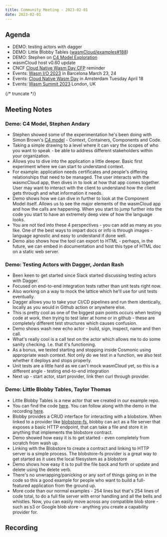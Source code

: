 ```yaml
---
title: Community Meeting - 2023-02-01
date: 2023-02-01
---
```


## Agenda

- DEMO: testing actors with dagger
- DEMO: Little Blobby Tables ([wasmCloud/examples#188](https://github.com/wasmCloud/examples/pull/188/files#diff-cd86cfb622994ec72c01886bce8bc92377a9640d97c4171f7b1bab74605b23af))
- DEMO: Stephen on [C4 Model Exploration](https://wasmcloud.slack.com/archives/CS38R7N9Y/p1675020511092889)
- wasmCloud host v0.60 update
- CNCF [Cloud Native Wasm Day CFP](https://events.linuxfoundation.org/kubecon-cloudnativecon-europe/cncf-hosted-co-located-events/cfp-colocated-events/) reminder
- Events: [Wasm I/O 2023](https://wasmio.tech/) in Barcelona March 23, 24
- Events: [Cloud Native Wasm Day](https://events.linuxfoundation.org/kubecon-cloudnativecon-europe/) in Amsterdam Tuesday April 18
- Events: [Wasm Summit 2023](https://webassembly-summit.org/) London, UK

{/* truncate */}

## Meeting Notes

### Demo: C4 Model, Stephen Andary

- Stephen showed some of the experimentation he's been doing with Simon Brown's [C4 model](https://c4model.com/) - Context, Containers, Components and Code.
- Taking a simple drawing to a level where it can vary the scopes of who you want to speak - be able to address different stakeholders within your organization.
- Allows you to dive into the application a little deeper. Basic first experiment where we can start to understand context.
- For example: application needs certificates and people's differing relationships that need to be managed. The user interacts with the wasmcCloud app, then dives in to look at how that app comes together. User may want to interact with the client to understand how the client gets through and what information it needs.
- Demo shows how we can dive in further to look at the Component Model itself. Allows us to see the major elements of the wasmCloud app and how the calls are happening. When you start to jump further into the code you start to have an extremely deep view of how the language looks.
- You are not tied into these 4 perspectives - you can add as many as you like. One of the best ways to impart docs or info is through images - language agnostic and easy to understand if done well.
- Demo also shows how the tool can export to HTML - perhaps, in the future, we can embed in documentation and host this type of HTML doc on a static web server.

### Demo: Testing Actors with Dagger, Jordan Rash

- Been keen to get started since Slack started discussing testing actors with Dagger.
- Focused on end-to-end integration tests rather than unit tests right now.
- Also working on a way to mock the lattice which he'll use for unit tests eventually.
- Dagger allows you to take your CI/CD pipelines and run them identically, locally as you would in Github action or anywhere else.
- This is pretty cool as one of the biggest pain points occurs when testing code at work, then trying to test later at home or in github - these are completely different test structures which causes confusion.
- Demo shows wash new echo actor - build, sign, inspect, name and then call.
- What's really cool is a call test on the actor which allows me to do some sanity checking. I.e. that it's functioning.
- As a bonus, we tested starting and stopping inside Cosmonic using appropriate wash context. Not only do we test in a function, we also test whether it deploys and stops properly.
- Unit tests are a little hard as we can't mock wasmCloud yet, so this is a different angle - testing end-to-end integration
- Next up - start actor, start provider, link then curl through provider.

### Demo: Little Blobby Tables, Taylor Thomas

- Little Blobby Tables is a new actor that we created in our example repo.
- You can find the code [here](https://github.com/wasmCloud/examples/tree/main/actor/blobby). You can follow along with the demo in the recording [here](https://www.youtube.com/live/XfL9uo5Csmc?feature=share&t=920).
- Blobby provides a CRUD interface for interacting with a blobstore. When linked to a provider like [blobstore-fs](https://github.com/wasmCloud/capability-providers/tree/main/blobstore-fs), blobby can act as a file server that exposes a basic HTTP endpoint, that can take a file and store it in anything that implements the blobstore contract.
- Demo showed how easy it is to get started - even completely from scratch from wash up.
- Linking with the Blobstore to create a contract and linking to HTTP server is a simple process. The blobstore-fs provider is a great way to get started as it uses the local filesystem as a blobstore
- Demo shows how easy it is to pull the file back and forth or update and delete using the delete verb.
- There's no unwrapping/panicking or any sort of things going on in the code so this a good example for people who want to build a full-featured application from the ground up.
- More code than our normal examples - 254 lines but that's 254 lines of code total, to do a full file server with error handling and all the bells and whistles. Now, you can easily move across any compatible blob store - such as s3 or Google blob store - anything you create a capability provider for.

## Recording

<YouTube url="https://youtu.be/XfL9uo5Csmc " />
